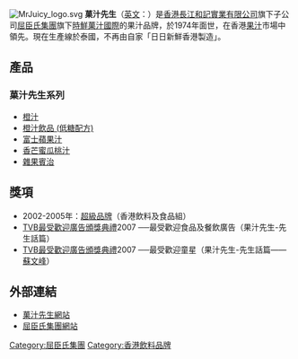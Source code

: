 {{Infobox Company
|company_name = 菓汁先生
|company_name_en = Mr.Juicy
|company_logo = 
|company_type = 
|company_slogan = 
|foundation = 1974年
|location = {{HK}}[[新界|新界]][[大埔工業邨|大埔工業邨]]大利街6號
|key_people = 
|industry =
|market_value =
|capital=
|operating_income=
|profit=
|num_employees =
|P/E ratio = 
|products = 果汁
|revenue = 
|homepage = http://www.mr-juicy.com.hk
}}
[[File:MrJuicy_logo.svg|thumb]]
'''菓汁先生'''（[[英文|英文]]：'''{{lang|en|Mr. Juicy}}'''）是[[香港|香港]][[長江和記實業有限公司|長江和記實業有限公司]]旗下子公司[[屈臣氏集團|屈臣氏集團]]旗下[[時鮮菓汁國際|時鮮菓汁國際]]的果汁品牌，於1974年面世，在香港[[果汁|果汁]]市場中領先。現在生產線於泰國，不再由自家「日日新鮮香港製造」。

==產品==
===菓汁先生系列===
*[[橙汁|橙汁]]
*[[橙汁飲品_(低糖配方)|橙汁飲品 (低糖配方)]]
*[[蘋果汁|富士蘋果汁]]
*[[香芒蜜瓜桃汁|香芒蜜瓜桃汁]]
*[[雜果賓治|雜果賓治]]

==獎項==
*2002-2005年：[[超級品牌|超級品牌]]（香港飲料及食品組）
*[[TVB最受歡迎廣告頒獎典禮|TVB最受歡迎廣告頒獎典禮]]2007 ──最受歡迎食品及餐飲廣告（果汁先生-先生話篇）
*[[TVB最受歡迎廣告頒獎典禮|TVB最受歡迎廣告頒獎典禮]]2007 ──最受歡迎童星（果汁先生-先生話篇——[[蘇文峰|蘇文峰]]）

==外部連結==
* [http://www.mr-juicy.com.hk/ 菓汁先生網站]
* [https://web.archive.org/web/20130922015805/http://www.aswatson.com/chi/html/index.html 屈臣氏集團網站]

{{長江集團}}
[[Category:屈臣氏集團|Category:屈臣氏集團]]
[[Category:香港飲料品牌|Category:香港飲料品牌]]